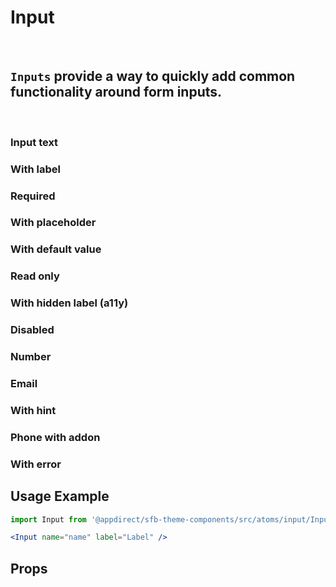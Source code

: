 
<Meta of={InputStories} />

# Input

<br />

## `Inputs` provide a way to quickly add common functionality around form inputs.

<br />

### Input text

<Canvas>
  <Story of={InputStories.InputText} />
</Canvas>

### With label

<Canvas>
  <Story of={InputStories.WithLabel} />
</Canvas>

### Required

<Canvas>
  <Story of={InputStories.Required} />
</Canvas>

### With placeholder

<Canvas>
  <Story of={InputStories.WithPlaceholder} />
</Canvas>

### With default value

<Canvas>
  <Story of={InputStories.WithDefaultValue} />
</Canvas>

### Read only

<Canvas>
  <Story of={InputStories.ReadOnly} />
</Canvas>

### With hidden label (a11y)

<Canvas>
  <Story of={InputStories.WithHiddenLabelA11Y} />
</Canvas>

### Disabled

<Canvas>
  <Story of={InputStories.Disabled} />
</Canvas>

### Number

<Canvas>
  <Story of={InputStories.Number} />
</Canvas>

### Email

<Canvas>
  <Story of={InputStories.Email} />
</Canvas>

### With hint

<Canvas>
  <Story of={InputStories.WithHint} />
</Canvas>

### Phone with addon

<Canvas>
  <Story of={InputStories.PhoneWithAddon} />
</Canvas>

### With error

<Canvas>
  <Story of={InputStories.WithError} />
</Canvas>

## Usage Example

```jsx
import Input from '@appdirect/sfb-theme-components/src/atoms/input/Input';

<Input name="name" label="Label" />
```

## Props

<ArgsTable of={Input} />
